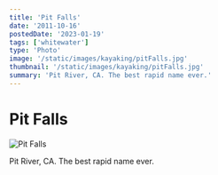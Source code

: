 ```yaml
---
title: 'Pit Falls'
date: '2011-10-16'
postedDate: '2023-01-19'
tags: ['whitewater']
type: 'Photo'
image: '/static/images/kayaking/pitFalls.jpg'
thumbnail: '/static/images/kayaking/pitFalls.jpg'
summary: 'Pit River, CA. The best rapid name ever.'
---
```


# Pit Falls

![Pit Falls](/static/images/kayaking/pitFalls.jpg)

Pit River, CA. The best rapid name ever.